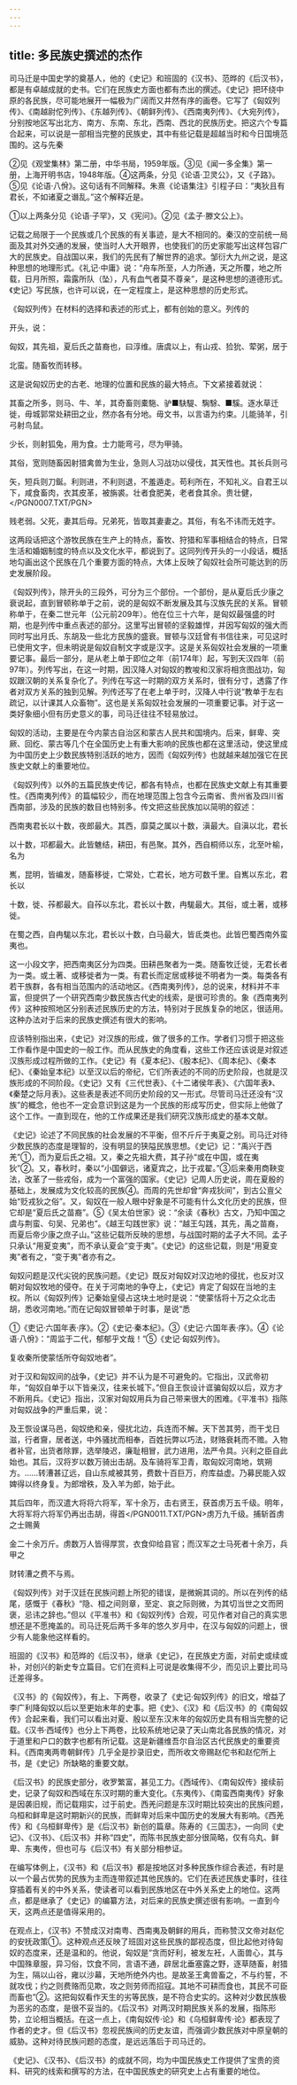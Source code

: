 ```yaml
---
---
---
```

title: 多民族史撰述的杰作
---



司马迁是中国史学的奠基人，他的《史记》和班固的《汉书》、范晔的《后汉书》，都是有卓越成就的史书。它们在民族史方面也都有杰出的撰述。《史记》把环绕中原的各民族，尽可能地展开一幅极为广阔而又井然有序的画卷。它写了《匈奴列传》、《南越尉佗列传》、《东越列传》、《朝鲜列传》、《西南夷列传》、《大宛列传》，分别按地区写出北方、南方、东南、东北，西南、西北的民族历史。把这六个专篇合起来，可以说是一部相当完整的民族史，其中有些记载是超越当时和今日国境范围的。这与先秦

②见《观堂集林》第二册，中华书局，1959年版。③见《闻一多全集》第一册，上海开明书店，1948年版。④这两条，分见《论语·卫灵公》，又《子路》。⑤见《论语·八佾》。这句话有不同解释。朱熹《论语集注》引程子曰：“夷狄且有君长，不如诸夏之谮乱。”这个解释近是。

①以上两条分见《论语·子罕》，又《宪问》。②见《孟子·滕文公上》。

记载之局限于一个民族或几个民族的有关事迹，是大不相同的。秦汉的空前统一局面及其对外交通的发展，使当时人大开眼界，也使我们的历史家能写出这样包容广大的民族史。自战国以来，我们的先民有了解世界的追求。邹衍大九州之说，是这种思想的地理形式。《礼记·中庸》说：“舟车所至，人力所通，天之所覆，地之所载，日月所照，霜露所队（坠），凡有血气者莫不尊亲”，是这种思想的道德形式。《史记》写民族，也许可以说，在一定程度上，是这种思想的历史形式。

《匈奴列传》在材料的选择和表述的形式上，都有创始的意义。列传的

开头，说：

匈奴，其先祖，夏后氏之苗裔也，曰淳维。唐虞以上，有山戎、猃狁、荤粥，居于

北蛮。随畜牧而转移。

这是说匈奴历史的古老、地理的位置和民族的最大特点。下文紧接着就说：

其畜之所多，则马、牛、羊，其奇畜则橐駞、驴■駃騠、騊駼、■騱。逐水草迁徙，毋城郭常处耕田之业，然亦各有分地。毋文书，以言语为约束。儿能骑羊，引弓射鸟鼠。

少长，则射狐兔，用为食。士力能弯弓，尽为甲骑。

其俗，宽则随畜因射猎禽兽为生业，急则人习战功以侵伐，其天性也。其长兵则弓

矢，短兵则刀鋋。利则进，不利则退，不羞遁走。苟利所在，不知礼义。自君王以下，咸食畜肉，衣其皮革，被旃裘。壮者食肥美，老者食其余。贵壮健，</PGN0007.TXT/PGN>

贱老弱。父死，妻其后母。兄弟死，皆取其妻妻之。其俗，有名不讳而无姓字。

这两段话把这个游牧民族在生产上的特点，畜牧、狩猎和军事相结合的特点，日常生活和婚姻制度的特点以及文化水平，都说到了。这同列传开头的一小段话，概括地勾画出这个民族在几个重要方面的特点，大体上反映了匈奴社会所可能达到的历史发展阶段。

《匈奴列传》，除开头的三段外，可分为三个部份。一个部份，是从夏后氏少康之衰说起，直到冒顿称单于之前，说的是匈奴不断发展及其与汉族先民的关系。冒顿称单于，在秦二世元年（公元前209年）。他在位三十六年，是匈奴最强盛的时期，也是列传中重点表述的部分。这里写出冒顿的坚毅雄悍，并因写匈奴的强大而同时写出月氏、东胡及一些北方民族的盛衰。冒顿与汉廷曾有书信往来，可见这时已使用文字，但未明说是匈奴自制文字或是汉字。这是关系匈奴社会发展的一项重要记事。最后一部分，是从老上单于即位之年（前174年）起，写到天汉四年（前97年）。列传写出，在这一时期，因汉降人对匈奴的教唆和汉家将相贪图战功，匈奴跟汉朝的关系复杂化了。列传在写这一时期的双方关系时，很有分寸，透露了作者对双方关系的独到见解。列传还写了在老上单于时，汉降人中行说“教单于左右疏记，以计课其人众畜物”。这也是关系匈奴社会发展的一项重要记事。对于这一类好象细小但有历史意义的事，司马迁往往不轻易放过。

匈奴的活动，主要是在今内蒙古自治区和蒙古人民共和国境内。后来，鲜卑、突厥、回纥、蒙古等几个在全国历史上有重大影响的民族也都在这里活动，使这里成为中国历史上少数民族特别活跃的地方，因而《匈奴列传》也就越来越加强它在民族史文献上的重要地位。

《匈奴列传》以外的五篇民族史传记，都各有特点，也都在民族史文献上有其重要性。《西南夷列传》的篇幅较少，而在地理范围上包含今云南省、贵州省及四川省西南部，涉及的民族的数目也特别多。传文把这些民族加以简明的叙述：

西南夷君长以十数，夜郎最大。其西，靡莫之属以十数，滇最大。自滇以北，君长

以十数，邛都最大。此皆魋结，耕田，有邑聚。其外，西自桐师以东，北至叶榆，名为

嶲，昆明，皆编发，随畜移徙，亡常处，亡君长，地方可数千里。自嶲以东北，君长以

十数，徙、莋都最大。自莋以东北，君长以十数，冉駹最大。其俗，或土著，或移徙。

在蜀之西，自冉駹以东北，君长以十数，白马最大，皆氐类也。此皆巴蜀西南外蛮夷也。

这一小段文字，把西南夷区分为四类。田耕邑聚者为一类。随畜牧迁徙，无君长者为一类。或土著、或移徙者为一类。有君长而定居或移徙不明者为一类。每类各有若干族群，各有相当范围内的活动地区。《西南夷列传》，总的说来，材料并不丰富，但提供了一个研究西南少数民族古代史的线索，是很可珍贵的。象《西南夷列传》这种按照地区分别表述民族历史的方法，特别对于民族复杂的地区，很适用。这种办法对于后来的民族史撰述有很大的影响。

应该特别指出来，《史记》对汉族的形成，做了很多的工作。学者们习惯于把这些工作看作是中国史的一般工作。而从民族史的角度看，这些工作还应该说是对叙述汉族形成过程所做的工作。《史记》有《夏本纪》、《殷本纪》、《周本纪》、《秦本纪》、《秦始皇本纪》以至汉以后的帝纪，它们所表述的不同的历史阶段，也就是汉族形成的不同阶段。《史记》又有《三代世表》、《十二诸侯年表》、《六国年表》、《秦楚之际月表》。这些表是表述不同历史阶段的又一形式。尽管司马迁还没有“汉族”的概念，他也不一定会意识到这是为一个民族的形成写历史，但实际上他做了这个工作。一直到现在，他的工作成果还是我们研究汉族形成史的基本文献。

《史记》论述了不同民族的社会发展的不平衡，但不斤斤于夷夏之别。司马迁对待少数民族的态度是理智的，没有明显的狭隘民族思想。《史记》记：“禹兴于西羌”①，而为夏后氏之祖。又，秦之先祖大费，其子孙“或在中国，或在夷狄”②。又，春秋时，秦以“小国僻远，诸夏宾之，比于戎翟。”③后来秦用商鞅变法，改革了一些戎俗，成为一个富强的国家。《史记》记周人历史说，周在夏殷的基础上，发展成为文化较高的民族④。而周的先世却曾“奔戎狄间”，到古公亶父始“贬戎狄之俗”。又，匈奴在一般人眼中好象是不可能有什么文化历史的民族，但它却是“夏后氏之苗裔”。⑤《吴太伯世家》说：“余读《春秋》古文，乃知中国之虞与荆蛮、句吴、兄弟也”。《越王勾践世家》说：“越王勾践，其先，禹之苗裔，而夏后帝少康之庶子山。”这些记载所反映的思想，与战国时期的孟子大不同。孟子只承认“用夏变夷”，而不承认夏会“变于夷”。《史记》的这些记载，则是“用夏变夷”者有之，“变于夷”者亦有之。

匈奴问题是汉代尖锐的民族问题。《史记》既反对匈奴对汉边地的侵扰，也反对汉朝对匈奴牧地的侵夺。在关于河南地的争夺上，《史记》肯定了匈奴在当地的主权。所以《匈奴列传》记秦始皇侵占这块土地时是说：“使蒙恬将十万之众北击胡，悉收河南地。”而在记匈奴冒顿单于时事，是说“悉

①《吏记·六国年表·序》。②《史记·秦本纪》。③《史记·六国年表·序》。④《论语·八佾》：“周监于二代，郁郁乎文哉！”⑤《史记·匈奴列传》。

复收秦所使蒙恬所夺匈奴地者”。

对于汉和匈奴间的战争，《史记》并不认为是不可避免的。它指出，汉武帝初年，“匈奴自单于以下皆亲汉，往来长城下。”但自王恢设计诓骗匈奴以后，双方才不断用兵。《史记》指出，汉家对匈奴用兵为自己带来很大的困难。《平准书》指陈对匈奴战争的严重后果，说：

及王恢设谋马邑，匈奴绝和亲，侵扰北边，兵连而不解。天下苦其劳，而干戈日滋，行者齎，居者送，中外骚扰而相奉，百姓抏弊以巧法，财赂衰耗而不赡。入物者补官，出货者除罪，选举陵迟，廉耻相冒，武力进用，法严令具。兴利之臣自此始也。其后，汉将岁以数万骑出击胡。及车骑将军卫青，取匈奴河南地，筑朔方。……转漕甚辽远，自山东咸被其劳，费数十百巨万，府库益虚。乃募民能入奴婢得以终身复。为郎增秩，及入羊为郎，始于此。

其后四年，而汉遣大将将六将军，军十余万，击右贤王，获首虏万五千级。明年，大将军将六将军仍再出击胡，得首</PGN0011.TXT/PGN>虏万九千级。捕斩首虏之士赐黄

金二十余万斤。虏数万人皆得厚赏，衣食仰给县官；而汉军之士马死者十余万，兵甲之

财转漕之费不与焉。

《匈奴列传》对于汉廷在民族问题上所犯的错误，是微婉其词的。所以在列传的结尾，感慨于《春秋》“隐、桓之间则章，至定、哀之际则微，为其切当世之文而罔褒，忌讳之辞也。”但以《平准书》和《匈奴列传》合观，可见作者对自己的真实思想还是不愿掩盖的。司马迁死后两千多年的悠久岁月中，在汉与匈奴的问题上，很少有人能象他这样看的。

班固的《汉书》和范晔的《后汉书》，继承《史记》，在民族史方面，对前史或续或补，对创兴的新史专立篇目。它们在资料上可说是收集得不少，而见识上要比司马迁差得多。

《汉书》的《匈奴传》，有上、下两卷，收录了《史记·匈奴列传》的旧文，增益了李广利降匈奴以后以至更始末年的史事。把《史》、《汉》和《后汉书》的《南匈奴传》合起来看，我们可以看出对夏、殷以至东汉末年的匈奴历史具有相当完整的记载。《汉书·西域传》也分上下两卷，比较系统地记录了天山南北各民族的情况，对于道里和户口的数字也都有所记载。这是新疆维吾尔自治区古代民族史的重要资料。《西南夷两粤朝鲜传》几乎全是抄录旧史，而所收文帝赐赵佗书和赵佗所上书，是《史记》所缺略的重要文献。

《后汉书》的民族史部分，收罗繁富，甚见工力。《西域传》、《南匈奴传》接续前史，记录了匈奴和西域在东汉时期的重大变化。《东夷传》、《南蛮西南夷传》好象是因袭旧规，而记载翔实，过于前史。西羌问题是东汉时期比较突出的民族问题，乌桓和鲜卑是这时期新兴的民族，而鲜卑对后来中国历史的发展大有影响。《西羌传》和《乌桓鲜卑传》是《后汉书》新创的篇章。陈寿的《三国志》，一向同《史记》、《汉书》、《后汉书》并称“四史”，而陈书民族史部分很简略，仅有乌丸、鲜卑、东夷传，但也可与《后汉书》有关部分相参证。

在编写体例上，《汉书》和《后汉书》都是按地区对多种民族作综合表述，有时是以一个最占优势的民族为主而连带叙述其他民族的。它们在表述民族史事时，往往穿插着有关的中外关系，使读者可以看到民族地区在中外关系史上的地位。这两点，都是继承了《史记》的编纂方法，对后来的民族史撰述很有影响。一直到今天，这两点还是值得采用的。

在观点上，《汉书》不赞成汉对南粤、西南夷及朝鲜的用兵，而称赞汉文帝对赵佗的安抚政策①。这种观点还反映了班固对这些民族的鄙视态度，但比起他对待匈奴的态度来，还是温和的。他说，匈奴是“贪而好利，被发左衽，人面兽心，其与中国殊章服，异习俗，饮食不同，言语不通，辟居北垂塞露之野，逐草随畜，射猎为生，隔以山谷，雍以沙幕，天地所绝外内也。是故圣王禽兽畜之，不与约誓，不就攻伐；约之则费赂而见欺，攻之则劳师而招寇。其地不可耕而食也，其民不可臣而畜也”②。这把匈奴看作天生的劣等民族，是不符合史实的。这种对少数民族极为恶劣的态度，是很不妥当的。《后汉书》对两汉时期民族关系的发展，指陈形势，立论相当概括。在这一点上，《南匈奴传·论》和《乌桓鲜卑传·论》都表现了作者的史才。但《后汉书》忽视民族间的历史友谊，而强调少数民族对中原皇朝的威胁。这种对待民族问题的态度，是远远落后于司马迁的。

《史记》、《汉书》、《后汉书》的成就不同，均为中国民族史工作提供了宝贵的资料、研究的线索和撰写的方法，在中国民族史的研究史上占有重要的地位。